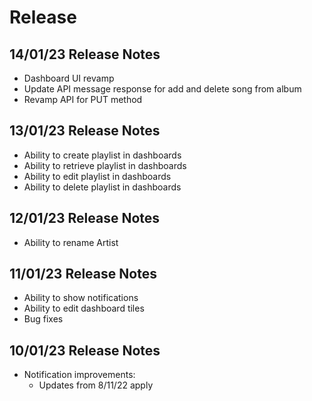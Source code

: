 # Release

## 14/01/23 Release Notes
- Dashboard UI revamp
- Update API message response for add and delete song from album
- Revamp API for PUT method

## 13/01/23 Release Notes
- Ability to create playlist in dashboards
- Ability to retrieve playlist in dashboards
- Ability to edit playlist in dashboards
- Ability to delete playlist in dashboards

## 12/01/23 Release Notes
- Ability to rename Artist 

## 11/01/23 Release Notes
- Ability to show notifications
- Ability to edit dashboard tiles
- Bug fixes

## 10/01/23 Release Notes

- Notification improvements:
  - Updates from 8/11/22 apply